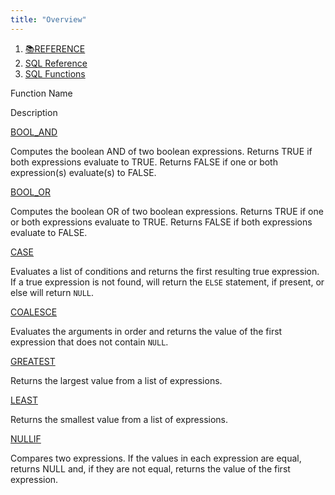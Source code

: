 ```yaml
---
title: "Overview"
---
```


1. [📚REFERENCE](/reference)
2. [SQL Reference](/reference/sql-reference)
3. [SQL Functions](/reference/sql-reference/all-functions)

Function Name

Description

[BOOL\_AND](/reference/sql-reference/all-functions/conditional/bool_and)

Computes the boolean AND of two boolean expressions. Returns TRUE if both expressions evaluate to TRUE. Returns FALSE if one or both expression(s) evaluate(s) to FALSE.

[BOOL\_OR](/reference/sql-reference/all-functions/conditional/bool_or)

Computes the boolean OR of two boolean expressions. Returns TRUE if one or both expressions evaluate to TRUE. Returns FALSE if both expressions evaluate to FALSE.

[CASE](/reference/sql-reference/all-functions/conditional/case)

Evaluates a list of conditions and returns the first resulting true expression. If a true expression is not found, will return the `ELSE` statement, if present, or else will return `NULL`.

[COALESCE](/reference/sql-reference/all-functions/conditional/coalesce)

Evaluates the arguments in order and returns the value of the first expression that does not contain `NULL`.

[GREATEST](/reference/sql-reference/all-functions/conditional/greatest)

Returns the largest value from a list of expressions.

[LEAST](/reference/sql-reference/all-functions/conditional/least)

Returns the smallest value from a list of expressions.

[NULLIF](/reference/sql-reference/all-functions/conditional/nullif)

Compares two expressions. If the values in each expression are equal, returns NULL and, if they are not equal, returns the value of the first expression.

